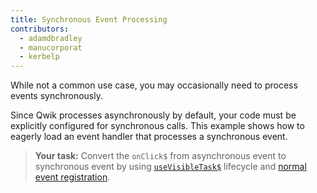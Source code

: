```yaml
---
title: Synchronous Event Processing
contributors:
  - adamdbradley
  - manucorporat
  - kerbelp
---
```


While not a common use case, you may occasionally need to process events synchronously.

Since Qwik processes asynchronously by default, your code must be explicitly configured for synchronous calls. This example shows how to eagerly load an event handler that processes a synchronous event.

> **Your task:** Convert the `onClick$` from asynchronous event to synchronous event by using [`useVisibleTask$`](https://qwik.builder.io/docs/(qwik)/components/tasks/#usevisibletask) lifecycle and [normal event registration](https://developer.mozilla.org/en-US/docs/Web/API/EventTarget/addEventListener).
